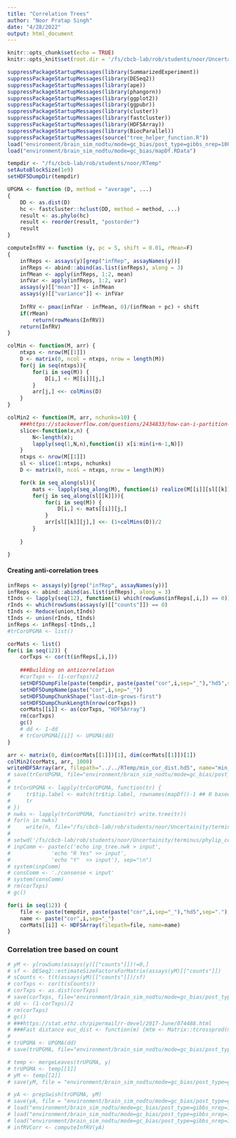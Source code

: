 ```yaml
---
title: "Correlation Trees"
author: "Noor Pratap Singh"
date: "4/28/2022"
output: html_document
---
```


```r
knitr::opts_chunk$set(echo = TRUE)
knitr::opts_knit$set(root.dir = '/fs/cbcb-lab/rob/students/noor/Uncertainity/treeTerminusScripts')
```

```r
suppressPackageStartupMessages(library(SummarizedExperiment))
suppressPackageStartupMessages(library(DESeq2))
suppressPackageStartupMessages(library(ape))
suppressPackageStartupMessages(library(phangorn))
suppressPackageStartupMessages(library(ggplot2))
suppressPackageStartupMessages(library(ggpubr))
suppressPackageStartupMessages(library(cluster))
suppressPackageStartupMessages(library(fastcluster))
suppressPackageStartupMessages(library(HDF5Array))
suppressPackageStartupMessages(library(BiocParallel))
suppressPackageStartupMessages(source("tree_helper_function.R"))
load("environment/brain_sim_nodtu/mode=gc_bias/post_type=gibbs_nrep=100_tf=100/y.RData")
load("environment/brain_sim_nodtu/mode=gc_bias/mapDf.RData")

tempdir <- "/fs/cbcb-lab/rob/students/noor/RTemp"
setAutoBlockSize(1e9)
setHDF5DumpDir(tempdir)
```

```r
UPGMA <- function (D, method = "average", ...) 
{
    DD <- as.dist(D)
    hc <- fastcluster::hclust(DD, method = method, ...)
    result <- as.phylo(hc)
    result <- reorder(result, "postorder")
    result
}

computeInfRV <- function (y, pc = 5, shift = 0.01, rMean=F) 
{
    infReps <- assays(y)[grep("infRep", assayNames(y))]
    infReps <- abind::abind(as.list(infReps), along = 3)
    infMean <- apply(infReps, 1:2, mean)
    infVar <- apply(infReps, 1:2, var)
    assays(y)[["mean"]] <- infMean
    assays(y)[["variance"]] <- infVar
    
    InfRV <- pmax(infVar - infMean, 0)/(infMean + pc) + shift
    if(rMean)
        return(rowMeans(InfRV))
    return(InfRV)
}

colMin <- function(M, arr) {
    ntxps <- nrow(M[[1]])
    D <- matrix(0, ncol = ntxps, nrow = length(M))
    for(j in seq(ntxps)){
        for(i in seq(M)) {
            D[i,] <- M[[i]][j,]
        }
        arr[j,] <<- colMins(D)
    }
}

colMin2 <- function(M, arr, nchunks=10) {
    ###https://stackoverflow.com/questions/2434833/how-can-i-partition-a-vector
    slice<-function(x,n) {
        N<-length(x);
        lapply(seq(1,N,n),function(i) x[i:min(i+n-1,N)])
    }
    ntxps <- nrow(M[[1]])
    sl <- slice(1:ntxps, nchunks)
    D <- matrix(0, ncol = ntxps, nrow = length(M))

    for(k in seq_along(sl)){
        mats <- lapply(seq_along(M), function(i) realize(M[[i]][sl[[k]],]))
        for(j in seq_along(sl[[k]])){
            for(i in seq(M)) {
                D[i,] <- mats[[i]][j,]
            }
            arr[sl[[k]][j],] <<- (1+colMins(D))/2
        }
        
    }

}
```

#### Creating anti-correlation trees
```r
infReps <- assays(y)[grep("infRep", assayNames(y))]
infReps <- abind::abind(as.list(infReps), along = 3)
tInds <- lapply(seq(12), function(i) which(rowSums(infReps[,i,]) == 0))
rInds <- which(rowSums(assays(y)[["counts"]]) == 0)
tInds <- Reduce(union,tInds)
tInds <- union(rInds, tInds)
infReps <- infReps[-tInds,,]
#trCorUPGMA <- list()

corMats <- list()
for(i in seq(12)) {
    corTxps <- cor(t(infReps[,i,]))
    
    ###Building on anticorrelation
    #corTxps <- (1-corTxps)/2
    setHDF5DumpFile(paste(tempdir, paste(paste("cor",i,sep="_"),"hd5",sep="."), sep="/"))
    setHDF5DumpName(paste("cor",i,sep="_"))
    setHDF5DumpChunkShape("last-dim-grows-first")
    setHDF5DumpChunkLength(nrow(corTxps))
    corMats[[i]] <- as(corTxps, "HDF5Array")
    rm(corTxps)
    gc()
    # dd <- 1-dd
    # trCorUPGMA[[i]] <- UPGMA(dd)    
}

arr <- matrix(0, dim(corMats[[1]])[1], dim(corMats[[1]])[1])
colMin2(corMats, arr, 1000)
writeHDF5Array(arr, filepath="../../RTemp/min_cor_dist.hd5", name="min_cor_dist")
# save(trCorUPGMA, file="environment/brain_sim_nodtu/mode=gc_bias/post_type=gibbs_nrep=100_tf=100/comp_trees/trCorUPGMA.RData")
# 
# trCorUPGMA <- lapply(trCorUPGMA, function(tr) {
#     tr$tip.label <- match(tr$tip.label, rownames(mapDf))-1 ## 0 based
#     tr
# })
# nwks <- lapply(trCorUPGMA, function(tr) write.tree(tr))
# for(n in nwks)
#     write(n, file="/fs/cbcb-lab/rob/students/noor/Uncertainity/terminus/phylip_consensus/inp_tree.nwk",append=TRUE)
# 
# setwd('/fs/cbcb-lab/rob/students/noor/Uncertainity/terminus/phylip_consensus')
# inpComm <- paste(c('echo inp_tree.nwk > input',
#             'echo "R Yes" >> input',
#             'echo "Y"  >> input'), sep="\n")
# system(inpComm)
# consComm <- './consense < input'
# system(consComm)
# rm(corTxps)
# gc()
```

```r
for(i in seq(12)) {
    file <- paste(tempdir, paste(paste("cor",i,sep="_"),"hd5",sep="."), sep="/")
    name <- paste("cor",i,sep="_")
    corMats[[i]] <- HDF5Array(filepath=file, name=name)
}
```

### Correlation tree based on count
```r
# yM <- y[rowSums(assays(y)[["counts"]])!=0,]
# sf <- DESeq2::estimateSizeFactorsForMatrix(assays(yM)[["counts"]])
# sCounts <- t(t(assays(yM)[["counts"]])/sf)
# corTxps <- cor(t(sCounts))
# corTxps <- as.dist(corTxps)
# save(corTxps, file="environment/brain_sim_nodtu/mode=gc_bias/post_type=gibbs_nrep=100_tf=100/comp_trees/corTxps.RData")
# dd <- (1-corTxps)/2
# rm(corTxps)
# gc()
# ###https://stat.ethz.ch/pipermail/r-devel/2017-June/074488.html
# ###Fast distance euc_dist <- function(m) {mtm <- Matrix::tcrossprod(m); sq <- rowSums(m*m);  sqrt(outer(sq,sq,"+") - 2*mtm)}
# 
# trUPGMA <- UPGMA(dd)
# save(trUPGMA, file="environment/brain_sim_nodtu/mode=gc_bias/post_type=gibbs_nrep=100_tf=100/comp_trees/trUpgma.RData")
```

```r
# temp <- mergeLeaves(trUPGMA, y)
# trUPGMA <- temp[[1]]
# yM <- temp[[2]]
# save(yM, file = "environment/brain_sim_nodtu/mode=gc_bias/post_type=gibbs_nrep=100_tf=100/comp_trees/yM.RData")

# yA <- prepSwish(trUPGMA, yM)
# save(yA, file = "environment/brain_sim_nodtu/mode=gc_bias/post_type=gibbs_nrep=100_tf=100/comp_trees/yA.RData")
# load("environment/brain_sim_nodtu/mode=gc_bias/post_type=gibbs_nrep=100_tf=100/comp_trees/trUpgma.RData")
# load("environment/brain_sim_nodtu/mode=gc_bias/post_type=gibbs_nrep=100_tf=100/comp_trees/yM.RData")
# load("environment/brain_sim_nodtu/mode=gc_bias/post_type=gibbs_nrep=100_tf=100/comp_trees/yA.RData")
# infRVCorr <- computeInfRV(yA)
```

<!-- #### Plotting distribution of InfRV  (Mean and Variance) across replicates stratified by depth -->
<!-- ```{r} -->
<!-- infRVSampMean <- rowMeans(infRVCorr) -->
<!-- infRVSampVar <- rowVars(infRVCorr) -->
<!-- depth <- node.depth(trUPGMA,2) -->
<!-- modDep <- depth -->
<!-- modDep[depth >=7] = 7 -->
<!-- dfMean <- data.frame(mean=infRVSampMean, var=infRVSampVar, depth = depth, modDep = modDep) -->

<!-- pL <- list() -->
<!-- ### Plotting mean of infRV across replicates -->
<!-- for(i in seq(7)) { -->
<!--     dfR <- dfMean[dfMean[["modDep"]] == i, ] -->
<!--     pL[[i]] <- ggplot(dfR, aes(x=log10(mean))) +  geom_histogram()     #+facet_wrap(vars(modDep))  -->
<!-- } -->
<!-- ggarrange(plotlist=pL) -->
<!-- ``` -->

<!-- ### Number of genes per level -->
<!-- ```{r} -->
<!-- desc <- Descendants(trUPGMA, seq(nrow(yA))) -->
<!-- nGenes <- rep(0, nrow(yA)) -->
<!-- nGenes[1:nrow(yM)] <- 1 -->
<!-- nGenes[nrow(yM)+1:trUPGMA$Nnode] <- unlist(mclapply(desc[nrow(yM)+1:trUPGMA$Nnode], function(txps) length(unique(mapDf[rownames(yM)[txps],1])), mc.cores=4)) -->
<!-- nGenes <- unlist(nGenes) -->
<!-- df <- data.frame(nGenes = nGenes, modDep = modDep, depth=depth) -->
<!-- pL <- list() -->
<!-- for(i in seq(7)) { -->
<!--     dfR <- df[df[["modDep"]] == i, ] -->
<!--     if(i==7) { -->
<!--         print(sum(dfR[["nGenes"]] > 100)) -->
<!--         dfR <- dfR[dfR[["nGenes"]] <= 100,] -->
<!--     } -->

<!--     pL[[i]] <- ggplot(dfR, aes(x=nGenes)) +  geom_histogram()     #+facet_wrap(vars(modDep))  -->
<!-- } -->
<!-- ggarrange(plotlist=pL) -->
<!-- ``` -->